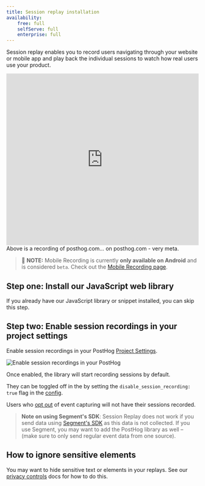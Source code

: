 ```yaml
---
title: Session replay installation
availability:
    free: full
    selfServe: full
    enterprise: full
---
```


Session replay enables you to record users navigating through your website or mobile app and play back the individual sessions to watch how real users use your product.

<iframe allowfullscreen width="100%" height="450" frameborder="0" src="https://app.posthog.com/embedded/VDVn0WRlvJdBomoFyy2Xg0Di2T1pEg"></iframe>

<Caption>
Above is a recording of posthog.com… on posthog.com - very meta.
</Caption>

> 🚧 **NOTE:** Mobile Recording is currently **only available on Android** and is considered `beta`. Check out the [Mobile Recording page](/session-replay/mobile).

## Step one: Install our JavaScript web library

If you already have our JavaScript library or snippet installed, you can skip this step.


<JSInstallWeb />

## Step two: Enable session recordings in your project settings

Enable session recordings in your PostHog [Project Settings](https://app.posthog.com/project/settings).

![Enable session recordings in your PostHog](../../images/docs/session-replay/enable-session-replay-in-project-settings.png)

Once enabled, the library will start recording sessions by default.

They can be toggled off in the by setting the `disable_session_recording: true` flag in the [config](/docs/integrate/client/js/#config). 

Users who [opt out](/docs/libraries/js#opt-users-out) of event capturing will not have their sessions recorded.

> **Note on using Segment's SDK**: Session Replay does not work if you send data using [Segment's SDK](/docs/libraries/segment) as this data is not collected. If you use Segment, you may want to add the PostHog library as well – (make sure to only send regular event data from one source).

## How to ignore sensitive elements

You may want to hide sensitive text or elements in your replays. See our [privacy controls](/docs/session-replay/privacy) docs for how to do this.
